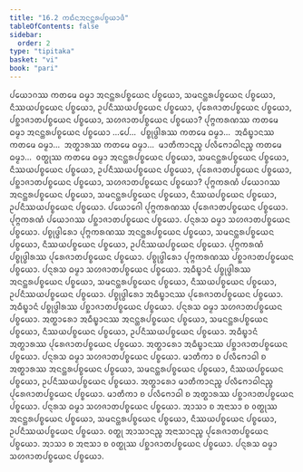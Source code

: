```yaml
---
title: "16.2 ᨠᨳᩥᨶᩋᨶᨶ᩠ᨲᩁᨸᨧ᩠ᨧᨿᩣᨴᩥ"
tableOfContents: false
sidebar:
  order: 2
type: "tipitaka"
basket: "vi"
book: "pari"
---
```



<DynamicBreadcrumb />

<Division number="404" book="pari">

<Paragraph number="1887" book="pari">
ᨸᨿᩮᩣᨣᩔ ᨠᨲᨾᩮ ᨵᨾ᩠ᨾᩣ ᩋᨶᨶ᩠ᨲᩁᨸᨧ᩠ᨧᨿᩮᨶ ᨸᨧ᩠ᨧᨿᩮᩣ, ᩈᨾᨶᨶ᩠ᨲᩁᨸᨧ᩠ᨧᨿᩮᨶ ᨸᨧ᩠ᨧᨿᩮᩣ, ᨶᩥᩔᨿᨸᨧ᩠ᨧᨿᩮᨶ ᨸᨧ᩠ᨧᨿᩮᩣ, ᩏᨸᨶᩥᩔᨿᨸᨧ᩠ᨧᨿᩮᨶ ᨸᨧ᩠ᨧᨿᩮᩣ, ᨸᩩᩁᩮᨩᩣᨲᨸᨧ᩠ᨧᨿᩮᨶ ᨸᨧ᩠ᨧᨿᩮᩣ, ᨸᨧ᩠ᨨᩣᨩᩣᨲᨸᨧ᩠ᨧᨿᩮᨶ ᨸᨧ᩠ᨧᨿᩮᩣ, ᩈᩉᨩᩣᨲᨸᨧ᩠ᨧᨿᩮᨶ ᨸᨧ᩠ᨧᨿᩮᩣ? ᨸᩩᨻ᩠ᨻᨠᩁᨱᩔ ᨠᨲᨾᩮ ᨵᨾ᩠ᨾᩣ ᩋᨶᨶ᩠ᨲᩁᨸᨧ᩠ᨧᨿᩮᨶ ᨸᨧ᩠ᨧᨿᩮᩣ …ᨸᩮ…  ᨸᨧ᩠ᨧᩩᨴ᩠ᨵᩤᩁᩔ ᨠᨲᨾᩮ ᨵᨾ᩠ᨾᩣ…  ᩋᨵᩥᨭ᩠ᨮᩣᨶᩔ ᨠᨲᨾᩮ ᨵᨾ᩠ᨾᩣ…  ᩋᨲ᩠ᨳᩣᩁᩔ ᨠᨲᨾᩮ ᨵᨾ᩠ᨾᩣ…  ᨾᩣᨲᩥᨠᩣᨶᨬ᩠ᨧ ᨸᩃᩥᨻᩮᩣᨵᩤᨶᨬ᩠ᨧ ᨠᨲᨾᩮ ᨵᨾ᩠ᨾᩣ…  ᩅᨲ᩠ᨳᩩᩔ ᨠᨲᨾᩮ ᨵᨾ᩠ᨾᩣ ᩋᨶᨶ᩠ᨲᩁᨸᨧ᩠ᨧᨿᩮᨶ ᨸᨧ᩠ᨧᨿᩮᩣ, ᩈᨾᨶᨶ᩠ᨲᩁᨸᨧ᩠ᨧᨿᩮᨶ ᨸᨧ᩠ᨧᨿᩮᩣ, ᨶᩥᩔᨿᨸᨧ᩠ᨧᨿᩮᨶ ᨸᨧ᩠ᨧᨿᩮᩣ, ᩏᨸᨶᩥᩔᨿᨸᨧ᩠ᨧᨿᩮᨶ ᨸᨧ᩠ᨧᨿᩮᩣ, ᨸᩩᩁᩮᨩᩣᨲᨸᨧ᩠ᨧᨿᩮᨶ ᨸᨧ᩠ᨧᨿᩮᩣ, ᨸᨧ᩠ᨨᩣᨩᩣᨲᨸᨧ᩠ᨧᨿᩮᨶ ᨸᨧ᩠ᨧᨿᩮᩣ, ᩈᩉᨩᩣᨲᨸᨧ᩠ᨧᨿᩮᨶ ᨸᨧ᩠ᨧᨿᩮᩣ?
</Paragraph>

<Paragraph number="1888" book="pari">
ᨸᩩᨻ᩠ᨻᨠᩁᨱᩴ ᨸᨿᩮᩣᨣᩔ ᩋᨶᨶ᩠ᨲᩁᨸᨧ᩠ᨧᨿᩮᨶ ᨸᨧ᩠ᨧᨿᩮᩣ, ᩈᨾᨶᨶ᩠ᨲᩁᨸᨧ᩠ᨧᨿᩮᨶ ᨸᨧ᩠ᨧᨿᩮᩣ, ᨶᩥᩔᨿᨸᨧ᩠ᨧᨿᩮᨶ ᨸᨧ᩠ᨧᨿᩮᩣ, ᩏᨸᨶᩥᩔᨿᨸᨧ᩠ᨧᨿᩮᨶ ᨸᨧ᩠ᨧᨿᩮᩣ. ᨸᨿᩮᩣᨣᩮᩤ ᨸᩩᨻ᩠ᨻᨠᩁᨱᩔ ᨸᩩᩁᩮᨩᩣᨲᨸᨧ᩠ᨧᨿᩮᨶ ᨸᨧ᩠ᨧᨿᩮᩣ. ᨸᩩᨻ᩠ᨻᨠᩁᨱᩴ ᨸᨿᩮᩣᨣᩔ ᨸᨧ᩠ᨨᩣᨩᩣᨲᨸᨧ᩠ᨧᨿᩮᨶ ᨸᨧ᩠ᨧᨿᩮᩣ. ᨸᨶ᩠ᨶᩁᩈ ᨵᨾ᩠ᨾᩣ ᩈᩉᨩᩣᨲᨸᨧ᩠ᨧᨿᩮᨶ ᨸᨧ᩠ᨧᨿᩮᩣ. ᨸᨧ᩠ᨧᩩᨴ᩠ᨵᩤᩁᩮᩣ ᨸᩩᨻ᩠ᨻᨠᩁᨱᩔ ᩋᨶᨶ᩠ᨲᩁᨸᨧ᩠ᨧᨿᩮᨶ ᨸᨧ᩠ᨧᨿᩮᩣ, ᩈᨾᨶᨶ᩠ᨲᩁᨸᨧ᩠ᨧᨿᩮᨶ ᨸᨧ᩠ᨧᨿᩮᩣ, ᨶᩥᩔᨿᨸᨧ᩠ᨧᨿᩮᨶ ᨸᨧ᩠ᨧᨿᩮᩣ, ᩏᨸᨶᩥᩔᨿᨸᨧ᩠ᨧᨿᩮᨶ ᨸᨧ᩠ᨧᨿᩮᩣ. ᨸᩩᨻ᩠ᨻᨠᩁᨱᩴ ᨸᨧ᩠ᨧᩩᨴ᩠ᨵᩤᩁᩔ ᨸᩩᩁᩮᨩᩣᨲᨸᨧ᩠ᨧᨿᩮᨶ ᨸᨧ᩠ᨧᨿᩮᩣ. ᨸᨧ᩠ᨧᩩᨴ᩠ᨵᩤᩁᩮᩣ ᨸᩩᨻ᩠ᨻᨠᩁᨱᩔ ᨸᨧ᩠ᨨᩣᨩᩣᨲᨸᨧ᩠ᨧᨿᩮᨶ ᨸᨧ᩠ᨧᨿᩮᩣ. ᨸᨶ᩠ᨶᩁᩈ ᨵᨾ᩠ᨾᩣ ᩈᩉᨩᩣᨲᨸᨧ᩠ᨧᨿᩮᨶ ᨸᨧ᩠ᨧᨿᩮᩣ. ᩋᨵᩥᨭ᩠ᨮᩣᨶᩴ ᨸᨧ᩠ᨧᩩᨴ᩠ᨵᩤᩁᩔ ᩋᨶᨶ᩠ᨲᩁᨸᨧ᩠ᨧᨿᩮᨶ ᨸᨧ᩠ᨧᨿᩮᩣ, ᩈᨾᨶᨶ᩠ᨲᩁᨸᨧ᩠ᨧᨿᩮᨶ ᨸᨧ᩠ᨧᨿᩮᩣ, ᨶᩥᩔᨿᨸᨧ᩠ᨧᨿᩮᨶ ᨸᨧ᩠ᨧᨿᩮᩣ, ᩏᨸᨶᩥᩔᨿᨸᨧ᩠ᨧᨿᩮᨶ ᨸᨧ᩠ᨧᨿᩮᩣ. ᨸᨧ᩠ᨧᩩᨴ᩠ᨵᩤᩁᩮᩣ ᩋᨵᩥᨭ᩠ᨮᩣᨶᩔ ᨸᩩᩁᩮᨩᩣᨲᨸᨧ᩠ᨧᨿᩮᨶ ᨸᨧ᩠ᨧᨿᩮᩣ. ᩋᨵᩥᨭ᩠ᨮᩣᨶᩴ ᨸᨧ᩠ᨧᩩᨴ᩠ᨵᩤᩁᩔ ᨸᨧ᩠ᨨᩣᨩᩣᨲᨸᨧ᩠ᨧᨿᩮᨶ ᨸᨧ᩠ᨧᨿᩮᩣ. ᨸᨶ᩠ᨶᩁᩈ ᨵᨾ᩠ᨾᩣ ᩈᩉᨩᩣᨲᨸᨧ᩠ᨧᨿᩮᨶ ᨸᨧ᩠ᨧᨿᩮᩣ. ᩋᨲ᩠ᨳᩣᩁᩮᩣ ᩋᨵᩥᨭ᩠ᨮᩣᨶᩔ ᩋᨶᨶ᩠ᨲᩁᨸᨧ᩠ᨧᨿᩮᨶ ᨸᨧ᩠ᨧᨿᩮᩣ, ᩈᨾᨶᨶ᩠ᨲᩁᨸᨧ᩠ᨧᨿᩮᨶ ᨸᨧ᩠ᨧᨿᩮᩣ, ᨶᩥᩔᨿᨸᨧ᩠ᨧᨿᩮᨶ ᨸᨧ᩠ᨧᨿᩮᩣ, ᩏᨸᨶᩥᩔᨿᨸᨧ᩠ᨧᨿᩮᨶ ᨸᨧ᩠ᨧᨿᩮᩣ. ᩋᨵᩥᨭ᩠ᨮᩣᨶᩴ ᩋᨲ᩠ᨳᩣᩁᩔ ᨸᩩᩁᩮᨩᩣᨲᨸᨧ᩠ᨧᨿᩮᨶ ᨸᨧ᩠ᨧᨿᩮᩣ. ᩋᨲ᩠ᨳᩣᩁᩮᩣ ᩋᨵᩥᨭ᩠ᨮᩣᨶᩔ ᨸᨧ᩠ᨨᩣᨩᩣᨲᨸᨧ᩠ᨧᨿᩮᨶ ᨸᨧ᩠ᨧᨿᩮᩣ. ᨸᨶ᩠ᨶᩁᩈ ᨵᨾ᩠ᨾᩣ ᩈᩉᨩᩣᨲᨸᨧ᩠ᨧᨿᩮᨶ ᨸᨧ᩠ᨧᨿᩮᩣ. ᨾᩣᨲᩥᨠᩣ ᨧ ᨸᩃᩥᨻᩮᩣᨵᩤ ᨧ ᩋᨲ᩠ᨳᩣᩁᩔ ᩋᨶᨶ᩠ᨲᩁᨸᨧ᩠ᨧᨿᩮᨶ ᨸᨧ᩠ᨧᨿᩮᩣ, ᩈᨾᨶᨶ᩠ᨲᩁᨸᨧ᩠ᨧᨿᩮᨶ ᨸᨧ᩠ᨧᨿᩮᩣ, ᨶᩥᩔᨿᨸᨧ᩠ᨧᨿᩮᨶ ᨸᨧ᩠ᨧᨿᩮᩣ, ᩏᨸᨶᩥᩔᨿᨸᨧ᩠ᨧᨿᩮᨶ ᨸᨧ᩠ᨧᨿᩮᩣ. ᩋᨲ᩠ᨳᩣᩁᩮᩣ ᨾᩣᨲᩥᨠᩣᨶᨬ᩠ᨧ ᨸᩃᩥᨻᩮᩣᨵᩤᨶᨬ᩠ᨧ ᨸᩩᩁᩮᨩᩣᨲᨸᨧ᩠ᨧᨿᩮᨶ ᨸᨧ᩠ᨧᨿᩮᩣ. ᨾᩣᨲᩥᨠᩣ ᨧ ᨸᩃᩥᨻᩮᩣᨵᩤ ᨧ ᩋᨲ᩠ᨳᩣᩁᩔ ᨸᨧ᩠ᨨᩣᨩᩣᨲᨸᨧ᩠ᨧᨿᩮᨶ ᨸᨧ᩠ᨧᨿᩮᩣ. ᨸᨶ᩠ᨶᩁᩈ ᨵᨾ᩠ᨾᩣ ᩈᩉᨩᩣᨲᨸᨧ᩠ᨧᨿᩮᨶ ᨸᨧ᩠ᨧᨿᩮᩣ. ᩋᩣᩈᩣ ᨧ ᩋᨶᩣᩈᩣ ᨧ ᩅᨲ᩠ᨳᩩᩔ ᩋᨶᨶ᩠ᨲᩁᨸᨧ᩠ᨧᨿᩮᨶ ᨸᨧ᩠ᨧᨿᩮᩣ, ᩈᨾᨶᨶ᩠ᨲᩁᨸᨧ᩠ᨧᨿᩮᨶ ᨸᨧ᩠ᨧᨿᩮᩣ, ᨶᩥᩔᨿᨸᨧ᩠ᨧᨿᩮᨶ ᨸᨧ᩠ᨧᨿᩮᩣ, ᩏᨸᨶᩥᩔᨿᨸᨧ᩠ᨧᨿᩮᨶ ᨸᨧ᩠ᨧᨿᩮᩣ. ᩅᨲ᩠ᨳᩩ ᩋᩣᩈᩣᨶᨬ᩠ᨧ ᩋᨶᩣᩈᩣᨶᨬ᩠ᨧ ᨸᩩᩁᩮᨩᩣᨲᨸᨧ᩠ᨧᨿᩮᨶ ᨸᨧ᩠ᨧᨿᩮᩣ. ᩋᩣᩈᩣ ᨧ ᩋᨶᩣᩈᩣ ᨧ ᩅᨲ᩠ᨳᩩᩔ ᨸᨧ᩠ᨨᩣᨩᩣᨲᨸᨧ᩠ᨧᨿᩮᨶ ᨸᨧ᩠ᨧᨿᩮᩣ. ᨸᨶ᩠ᨶᩁᩈ ᨵᨾ᩠ᨾᩣ ᩈᩉᨩᩣᨲᨸᨧ᩠ᨧᨿᩮᨶ ᨸᨧ᩠ᨧᨿᩮᩣ.
</Paragraph>
</Division>